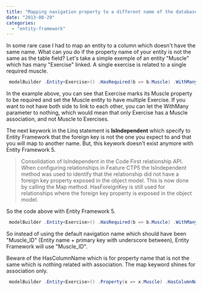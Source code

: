 ```yaml
---
title: "Mapping navigation property to a different name of the database's foreign key (Entity Framework 5)"
date: "2013-08-29"
categories: 
  - "entity-framework"
---
```


In some rare case I had to map an entity to a column which doesn't have the same name. What can you do if the property name of your entity is not the same as the table field? Let's take a simple exemple of an entity "Muscle" which has many "Exercise" linked. A single exercise is related to a single required muscle.


```csharp
 modelBuilder .Entity<Exercise>() .HasRequired(b => b.Muscle) .WithMany(m => m.ExerciseRelated) .IsIndependent() .Map(p=>p.MapKey(m => m.MuscleID, "Muscle\_ID") ; 
```

In the example above, you can see that Exercise marks its Muscle property to be required and set the Muscle entity to have multiple Exercise. If you want to not have both side to link to each other, you can let the WithMany parameter to nothing, which would mean that only Exercise has a Muscle association, and not Muscle to Exercises.

The next keywork in the Linq statement is **IsIndependent** which specify to Entity Framework that the foreign key is not the one you expect to and that you will map to another name. But, this keywork doesn't exist anymore with Entity Framework 5.

> Consolidation of IsIndependent in the Code First relationship API. When configuring relationships in Feature CTP5 the IsIndependent method was used to identify that the relationship did not have a foreign key property exposed in the object model. This is now done by calling the Map method. HasForeignKey is still used for relationships where the foreign key property is exposed in the object model.

So the code above with Entity Framework 5.


```csharp
 modelBuilder .Entity<Exercise>() .HasRequired(b => b.Muscle) .WithMany(m => m.ExerciseRelated) .Map(p=>p.MapKey("Muscle\_\_\_ID")) ; 
```

So instead of using the default navigation name which should have been "Muscle\_ID" (Entity name + primary key with underscore between), Entity Framework will use "Muscle\_ID".

Beware of the HasColumnName which is for property name that is not the same which is nothing related with association. The map keyword shines for association only.


```csharp
 modelBuilder .Entity<Exercise>() .Property(x => x.Muscle) .HasColumnName("MuscleX"); 
```
